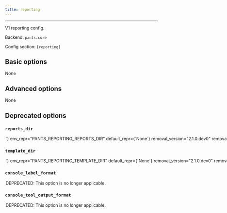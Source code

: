 ```yaml
---
title: reporting
---
```



---

V1 reporting config.

Backend: <span className="color--primary">`pants.core`</span>

Config section: <span className="color--primary">`[reporting]`</span>

<span className={styles.options}>

## Basic options

None

## Advanced options

None

## Deprecated options

### `reports_dir`

<Option
  cli_repr={`--reporting-reports-dir=<str>`}
  env_repr="PANTS_REPORTING_REPORTS_DIR"
  default_repr={`None`}
  removal_version="2.1.0.dev0"
  removal_hint={
    "This option is no longer applicable. The `[reporting]` subsystem will be removed."
  }
>
  DEPRECATED: This option is no longer applicable.
</Option>

### `template_dir`

<Option
  cli_repr={`--reporting-template-dir=<str>`}
  env_repr="PANTS_REPORTING_TEMPLATE_DIR"
  default_repr={`None`}
  removal_version="2.1.0.dev0"
  removal_hint={
    "This option is no longer applicable. The `[reporting]` subsystem will be removed."
  }
>
  DEPRECATED: This option is no longer applicable.
</Option>

### `console_label_format`

<Option
  cli_repr={`--reporting-console-label-format="{'key1': val1, 'key2': val2, ...}"`}
  env_repr="PANTS_REPORTING_CONSOLE_LABEL_FORMAT"
  default_repr={`{}`}
  removal_version="2.1.0.dev0"
  removal_hint={
    "This option is no longer applicable. The `[reporting]` subsystem will be removed."
  }
>
  DEPRECATED: This option is no longer applicable.
</Option>

### `console_tool_output_format`

<Option
  cli_repr={`--reporting-console-tool-output-format="{'key1': val1, 'key2': val2, ...}"`}
  env_repr="PANTS_REPORTING_CONSOLE_TOOL_OUTPUT_FORMAT"
  default_repr={`{}`}
  removal_version="2.1.0.dev0"
  removal_hint={
    "This option is no longer applicable. The `[reporting]` subsystem will be removed."
  }
>
  DEPRECATED: This option is no longer applicable.
</Option>

</span>

